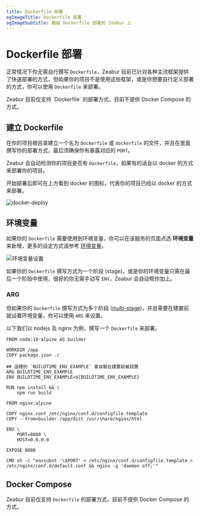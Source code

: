 ```yaml
---
title: Dockerfile 部署
ogImageTitle: Dockerfile 部署
ogImageSubtitle: 藉由 Dockerfile 部署到 Zeabur 上
---
```



# Dockerfile 部署

正常情况下你无需自行撰写 `Dockerfile`，Zeabur 目前已针对各种主流框架提供了快速部署的方式，但如果你的项目不是使用这些框架，或是你想要自行定义部署的方式，你可以使用 `Dockerfile` 来部署。

<Callout type="warning">
  Zeabur 目前仅支持 `Dockerfile` 的部署方式，目前不提供 Docker Compose 的方式。
</Callout>

## 建立 Dockerfile

在你的项目根目录建立一个名为 `Dockerfile` 或 `dockerfile` 的文件，并且在里面撰写你的部署方式，最后须确保你有暴露对应的 `PORT`。

Zeabur 会自动检测你的项目是否有 `Dockerfile`，如果有的话会以 docker 的方式来部署你的项目。

<Callout type="info">
  开始部署后即可在上方看到 docker 的图标，代表你的项目已经以 docker 的方式来部署。
</Callout>

![docker-deploy](/deploy/dockerfile/docker-deploy.png)

## 环境变量

如果你的 `Dockerfile` 需要使用到环境变量，你可以在该服务的页面点选 **环境变量** 来新增，更多的设定方式请参考 [环境变量](/zh-CN/environment/variables)。

![环境变量设置](/environment/add-variables.png)

如果你的 `Dockerfile` 撰写方式为一个阶段 (stage)，或是你的环境变量只需在最后一个阶段中使用，很好的你无需手动写 `ENV`，Zeabur 会自动帮你加上。

### ARG

但如果你的 `Dockerfile` 撰写方式为多个阶段 ([multi-stage](https://docs.docker.com/build/building/multi-stage/))，并且需要在建置前就设置环境变量，你可以使用 `ARG` 来设置。

以下我们以 nodejs 及 nginx 为例，撰写一个 `Dockerfile` 来部署。

```docker {7-8} copy
FROM node:18-alpine AS builder

WORKDIR /app
COPY package.json ./

## 這裡的 `BUILDTIME_ENV_EXAMPLE` 會自動在建置前被設置
ARG BUILDTIME_ENV_EXAMPLE
ENV BUILDTIME_ENV_EXAMPLE=${BUILDTIME_ENV_EXAMPLE}

RUN npm install && \
    npm run build

FROM nginx:alpine

COPY nginx.conf /etc/nginx/conf.d/configfile.template
COPY --from=builder /app/dist /usr/share/nginx/html

ENV \
    PORT=8080 \
    HOST=0.0.0.0

EXPOSE 8080

CMD sh -c "envsubst '\$PORT' < /etc/nginx/conf.d/configfile.template > /etc/nginx/conf.d/default.conf && nginx -g 'daemon off;'"
```

## Docker Compose

Zeabur 目前仅支持 `Dockerfile` 的部署方式，目前不提供 Docker Compose 的方式。
